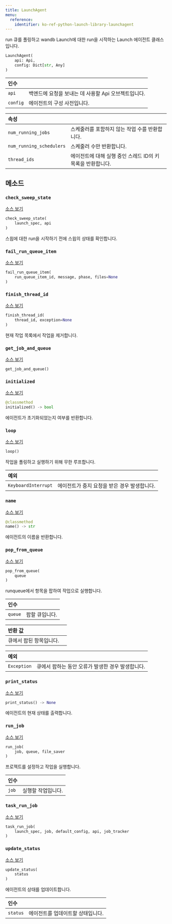 ---
title: LaunchAgent
menu:
  reference:
    identifier: ko-ref-python-launch-library-launchagent
---

<Card title="View the source code" href="https://www.github.com/wandb/wandb/tree/637bddf198525810add5804059001b1b319d6ad1/wandb/sdk/launch/agent/agent.py#L164-L924" icon="github"/>

run 큐를 폴링하고 wandb Launch에 대한 run을 시작하는 Launch 에이전트 클래스입니다.

```python
LaunchAgent(
    api: Api,
    config: Dict[str, Any]
)
```

| 인수 |  |
| :--- | :--- |
|  `api` | 백엔드에 요청을 보내는 데 사용할 Api 오브젝트입니다. |
|  `config` | 에이전트의 구성 사전입니다. |

| 속성 |  |
| :--- | :--- |
|  `num_running_jobs` | 스케줄러를 포함하지 않는 작업 수를 반환합니다. |
|  `num_running_schedulers` | 스케줄러 수만 반환합니다. |
|  `thread_ids` | 에이전트에 대해 실행 중인 스레드 ID의 키 목록을 반환합니다. |

## 메소드

### `check_sweep_state`

[소스 보기](https://www.github.com/wandb/wandb/tree/637bddf198525810add5804059001b1b319d6ad1/wandb/sdk/launch/agent/agent.py#L786-L803)

```python
check_sweep_state(
    launch_spec, api
)
```

스윕에 대한 run을 시작하기 전에 스윕의 상태를 확인합니다.

### `fail_run_queue_item`

[소스 보기](https://www.github.com/wandb/wandb/tree/637bddf198525810add5804059001b1b319d6ad1/wandb/sdk/launch/agent/agent.py#L295-L304)

```python
fail_run_queue_item(
    run_queue_item_id, message, phase, files=None
)
```

### `finish_thread_id`

[소스 보기](https://www.github.com/wandb/wandb/tree/637bddf198525810add5804059001b1b319d6ad1/wandb/sdk/launch/agent/agent.py#L416-L509)

```python
finish_thread_id(
    thread_id, exception=None
)
```

현재 작업 목록에서 작업을 제거합니다.

### `get_job_and_queue`

[소스 보기](https://www.github.com/wandb/wandb/tree/637bddf198525810add5804059001b1b319d6ad1/wandb/sdk/launch/agent/agent.py#L908-L915)

```python
get_job_and_queue()
```

### `initialized`

[소스 보기](https://www.github.com/wandb/wandb/tree/637bddf198525810add5804059001b1b319d6ad1/wandb/sdk/launch/agent/agent.py#L190-L193)

```python
@classmethod
initialized() -> bool
```

에이전트가 초기화되었는지 여부를 반환합니다.

### `loop`

[소스 보기](https://www.github.com/wandb/wandb/tree/637bddf198525810add5804059001b1b319d6ad1/wandb/sdk/launch/agent/agent.py#L572-L653)

```python
loop()
```

작업을 폴링하고 실행하기 위해 무한 루프합니다.

| 예외 |  |
| :--- | :--- |
|  `KeyboardInterrupt` | 에이전트가 중지 요청을 받은 경우 발생합니다. |

### `name`

[소스 보기](https://www.github.com/wandb/wandb/tree/637bddf198525810add5804059001b1b319d6ad1/wandb/sdk/launch/agent/agent.py#L180-L188)

```python
@classmethod
name() -> str
```

에이전트의 이름을 반환합니다.

### `pop_from_queue`

[소스 보기](https://www.github.com/wandb/wandb/tree/637bddf198525810add5804059001b1b319d6ad1/wandb/sdk/launch/agent/agent.py#L340-L363)

```python
pop_from_queue(
    queue
)
```

runqueue에서 항목을 팝하여 작업으로 실행합니다.

| 인수 |  |
| :--- | :--- |
|  `queue` | 팝할 큐입니다. |

| 반환 값 |  |
| :--- | :--- |
|  큐에서 팝된 항목입니다. |

| 예외 |  |
| :--- | :--- |
|  `Exception` | 큐에서 팝하는 동안 오류가 발생한 경우 발생합니다. |

### `print_status`

[소스 보기](https://www.github.com/wandb/wandb/tree/637bddf198525810add5804059001b1b319d6ad1/wandb/sdk/launch/agent/agent.py#L365-L381)

```python
print_status() -> None
```

에이전트의 현재 상태를 출력합니다.

### `run_job`

[소스 보기](https://www.github.com/wandb/wandb/tree/637bddf198525810add5804059001b1b319d6ad1/wandb/sdk/launch/agent/agent.py#L511-L541)

```python
run_job(
    job, queue, file_saver
)
```

프로젝트를 설정하고 작업을 실행합니다.

| 인수 |  |
| :--- | :--- |
|  `job` | 실행할 작업입니다. |

### `task_run_job`

[소스 보기](https://www.github.com/wandb/wandb/tree/637bddf198525810add5804059001b1b319d6ad1/wandb/sdk/launch/agent/agent.py#L656-L688)

```python
task_run_job(
    launch_spec, job, default_config, api, job_tracker
)
```

### `update_status`

[소스 보기](https://www.github.com/wandb/wandb/tree/637bddf198525810add5804059001b1b319d6ad1/wandb/sdk/launch/agent/agent.py#L383-L394)

```python
update_status(
    status
)
```

에이전트의 상태를 업데이트합니다.

| 인수 |  |
| :--- | :--- |
|  `status` | 에이전트를 업데이트할 상태입니다. |
